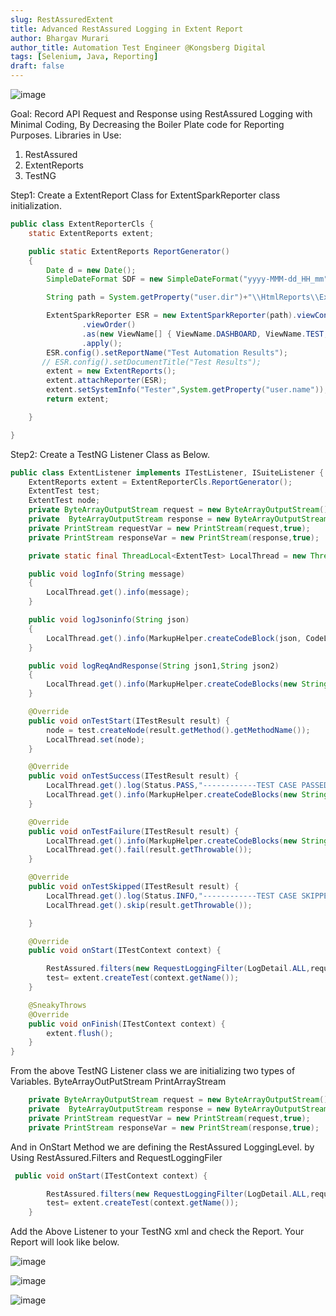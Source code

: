 ```yaml
---
slug: RestAssuredExtent
title: Advanced RestAssured Logging in Extent Report
author: Bhargav Murari
author_title: Automation Test Engineer @Kongsberg Digital
tags: [Selenium, Java, Reporting]
draft: false
---
```


![image](Images/RestAssuredExtent/1.png)

Goal: Record API Request and Response using RestAssured Logging with Minimal Coding, By Decreasing the Boiler Plate code for Reporting Purposes.
Libraries in Use:
1. RestAssured
2. ExtentReports
3. TestNG


Step1: Create a ExtentReport Class for ExtentSparkReporter class initialization.

```Java
public class ExtentReporterCls {
    static ExtentReports extent;

    public static ExtentReports ReportGenerator()
    {
        Date d = new Date();
        SimpleDateFormat SDF = new SimpleDateFormat("yyyy-MMM-dd_HH_mm");

        String path = System.getProperty("user.dir")+"\\HtmlReports\\Extent\\"+"ExtentReport.html";

        ExtentSparkReporter ESR = new ExtentSparkReporter(path).viewConfigurer()
                .viewOrder()
                .as(new ViewName[] { ViewName.DASHBOARD, ViewName.TEST, ViewName.EXCEPTION,ViewName.LOG  })
                .apply();
        ESR.config().setReportName("Test Automation Results");
       // ESR.config().setDocumentTitle("Test Results");
        extent = new ExtentReports();
        extent.attachReporter(ESR);
        extent.setSystemInfo("Tester",System.getProperty("user.name"));
        return extent;

    }

}
```
Step2: Create a TestNG Listener Class as Below.

```Java
public class ExtentListener implements ITestListener, ISuiteListener {
    ExtentReports extent = ExtentReporterCls.ReportGenerator();
    ExtentTest test;
    ExtentTest node;
    private ByteArrayOutputStream request = new ByteArrayOutputStream();
    private  ByteArrayOutputStream response = new ByteArrayOutputStream();
    private PrintStream requestVar = new PrintStream(request,true);
    private PrintStream responseVar = new PrintStream(response,true);

    private static final ThreadLocal<ExtentTest> LocalThread = new ThreadLocal<ExtentTest>();

    public void logInfo(String message)
    {
        LocalThread.get().info(message);
    }

    public void logJsoninfo(String json)
    {
        LocalThread.get().info(MarkupHelper.createCodeBlock(json, CodeLanguage.JSON));
    }

    public void logReqAndResponse(String json1,String json2)
    {
        LocalThread.get().info(MarkupHelper.createCodeBlocks(new String[]{json1, json2}));
    }

    @Override
    public void onTestStart(ITestResult result) {
        node = test.createNode(result.getMethod().getMethodName());
        LocalThread.set(node);
    }

    @Override
    public void onTestSuccess(ITestResult result) {
        LocalThread.get().log(Status.PASS,"------------TEST CASE PASSED------------");
        LocalThread.get().info(MarkupHelper.createCodeBlocks(new String[]{request.toString().trim(),response.toString().trim()}));
    }

    @Override
    public void onTestFailure(ITestResult result) {
        LocalThread.get().info(MarkupHelper.createCodeBlocks(new String[]{request.toString().trim(), response.toString().trim()}));
        LocalThread.get().fail(result.getThrowable());
    }

    @Override
    public void onTestSkipped(ITestResult result) {
        LocalThread.get().log(Status.INFO,"------------TEST CASE SKIPPED------------");
        LocalThread.get().skip(result.getThrowable());

    }

    @Override
    public void onStart(ITestContext context) {

        RestAssured.filters(new RequestLoggingFilter(LogDetail.ALL,requestVar),new ResponseLoggingFilter(LogDetail.ALL,responseVar));
        test= extent.createTest(context.getName());
    }

    @SneakyThrows
    @Override
    public void onFinish(ITestContext context) {
        extent.flush();
    }
}
```

From the above TestNG Listener class we are initializing two types of Variables.
ByteArrayOutPutStream
PrintArrayStream

```Java
    private ByteArrayOutputStream request = new ByteArrayOutputStream();
    private  ByteArrayOutputStream response = new ByteArrayOutputStream();
    private PrintStream requestVar = new PrintStream(request,true);
    private PrintStream responseVar = new PrintStream(response,true);
```

And in OnStart Method we are defining the RestAssured LoggingLevel. by Using RestAssured.Filters and RequestLoggingFiler

```Java
 public void onStart(ITestContext context) {

        RestAssured.filters(new RequestLoggingFilter(LogDetail.ALL,requestVar),new ResponseLoggingFilter(LogDetail.ALL,responseVar));
        test= extent.createTest(context.getName());
    }

```
Add the Above Listener to your TestNG xml and check the Report. Your Report will look like below.

![image](Images/RestAssuredExtent/2.png)

![image](Images/RestAssuredExtent/3.png)

![image](Images/RestAssuredExtent/4.png)